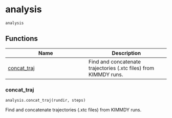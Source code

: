 # analysis { #kimmdy.analysis }

`analysis`

## Functions

| Name | Description |
| --- | --- |
| [concat_traj](#kimmdy.analysis.concat_traj) | Find and concatenate trajectories (.xtc files) from KIMMDY runs. |

### concat_traj { #kimmdy.analysis.concat_traj }

`analysis.concat_traj(rundir, steps)`

Find and concatenate trajectories (.xtc files) from KIMMDY runs.
